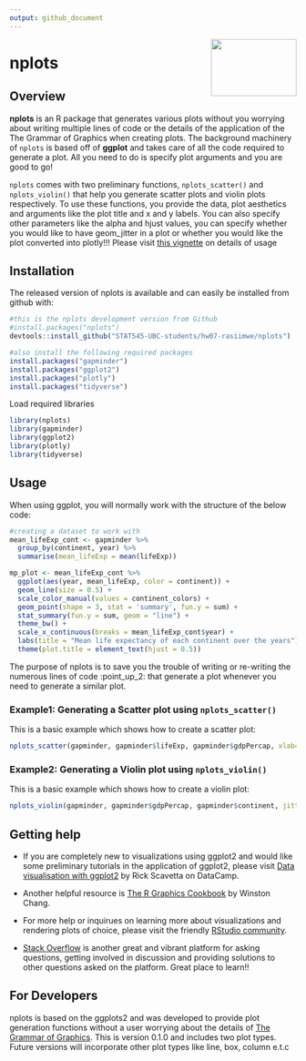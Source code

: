 ```yaml
---
output: github_document
---
```


[<img align ="right" src="https://github.com/STAT545-UBC-students/hw07-rasiimwe/blob/master/logo/logo.png" width="150" height="100"/>](https://github.com/STAT545-UBC-students/hw07-rasiimwe/blob/master/logo/logo.png)

# nplots

## Overview
**nplots** is an R package that generates various plots without you worrying about writing multiple lines of code or the details of the application of the The Grammar of Graphics when creating plots. The background machinery of `nplots` is based off of **ggplot** and takes care of all the code required to generate a plot. All you need to do is specify plot arguments and you are good to go!

`nplots` comes with two preliminary functions, `nplots_scatter()` and `nplots_violin()` that help you generate scatter plots and violin plots respectively. To use these functions, you provide the data, plot aesthetics and arguments like the plot title and x and y labels. You can also specify other parameters like the alpha and hjust values, you can specify whether you would like to have geom\_jitter in a plot or whether you would like the plot converted into plotly!!! Please visit [this vignette](https://github.com/STAT545-UBC-students/hw07-rasiimwe/blob/master/vignettes/nplots_vignette.Rmd) on details of usage

## Installation

The released version of nplots is available and can easily be installed from github with:

```r
#this is the nplots development version from Github
#install.packages("nplots")
devtools::install_github("STAT545-UBC-students/hw07-rasiimwe/nplots")

#also install the following required packages
install.packages("gapminder")
install.packages("ggplot2")
install.packages("plotly")
install.packages("tidyverse")

```


Load required libraries

```r
library(nplots)
library(gapminder)
library(ggplot2)
library(plotly)
library(tidyverse)
```

## Usage

When using ggplot, you will normally work with the structure of the below code:

```r
#creating a dataset to work with
mean_lifeExp_cont <- gapminder %>% 
  group_by(continent, year) %>% 
  summarise(mean_lifeExp = mean(lifeExp))

mp_plot <- mean_lifeExp_cont %>% 
  ggplot(aes(year, mean_lifeExp, color = continent)) +
  geom_line(size = 0.5) +
  scale_color_manual(values = continent_colors) + 
  geom_point(shape = 3, stat = 'summary', fun.y = sum) +
  stat_summary(fun.y = sum, geom = "line") + 
  theme_bw() +
  scale_x_continuous(breaks = mean_lifeExp_cont$year) +
  labs(title = "Mean life expectancy of each continent over the years") +
  theme(plot.title = element_text(hjust = 0.5))
```

The purpose of nplots is to save you the trouble of writing or re-writing the numerous lines of code :point_up_2: that generate a plot whenever you need to generate a similar plot. 

### Example1: Generating a Scatter plot using `nplots_scatter()`

This is a basic example which shows how to create a scatter plot:

```r
nplots_scatter(gapminder, gapminder$lifeExp, gapminder$gdpPercap, xlab="lifeExp", ylab="gdpPercap", title="lifeExp Vs GdpPercap", plotly=FALSE, alpha=0.19, hjust=0.5)
```

### Example2: Generating a Violin plot using `nplots_violin()`

This is a basic example which shows how to create a violin plot:

```r
nplots_violin(gapminder, gapminder$gdpPercap, gapminder$continent, jitter=TRUE, order=TRUE, xlab="", ylab="gdpPercap", title="gdpPercap across contients", plotly=FALSE, alpha=0.05, hjust=0.6)
```


## Getting help

* If you are completely new to visualizations using ggplot2 and would like some preliminary tutorials in the application of ggplot2, please visit [Data visualisation with ggplot2](https://www.datacamp.com/courses/data-visualization-with-ggplot2-1) by Rick Scavetta on DataCamp.  
* Another helpful resource is [The R Graphics Cookbook](http://amzn.to/2dVfMfn) by Winston Chang. 


* For more help or inquirues on learning more about visualizations and rendering plots of choice, please visit the friendly [RStudio community](https://community.rstudio.com/). 

* [Stack Overflow](http://stackoverflow.com/questions/tagged/ggplot2?sort=frequent&pageSize=50) is another great and vibrant platform for asking questions, getting involved in discussion and providing solutions to other questions asked on the platform. Great place to learn!!

## For Developers
nplots is based on the ggplots2 and was developed to provide plot generation functions without a user worrying about the details of [The
Grammar of Graphics](http://amzn.to/2ef1eWp). 
This is version 0.1.0 and includes two plot types. Future versions will incorporate other plot types like line, box, column e.t.c
